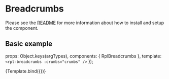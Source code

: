 
<Meta title="Molecules/Breadcrumbs" />

# Breadcrumbs
Please see the [README](https://github.com/dpc-sdp/ripple/blob/master/packages/components/Molecules/Breadcrumbs/README.md) for more information about how to install and setup the component.

## Basic example
  props: Object.keys(argTypes),
  components: { RplBreadcrumbs },
  template: `<rpl-breadcrumbs :crumbs="crumbs" />`
});

<Canvas>
  <Story
    name="Breadcrumbs"
    args={{
      crumbs: [
        { text: 'Home', url: '#' },
        { text: 'Level 1 page title', url: '#' },
        { text: 'Level 2 page title' }
      ]
    }}
  >
    {Template.bind({})}
  </Story>
</Canvas>

<ArgsTable of={RplBreadcrumbs} />

